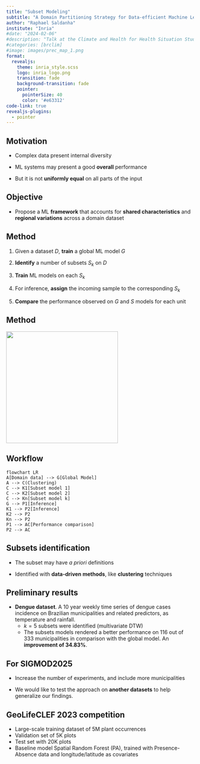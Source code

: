 ```yaml
---
title: "Subset Modeling"
subtitle: "A Domain Partitioning Strategy for Data-efficient Machine Learning"
author: "Raphael Saldanha"
institute: "Inria"
#date: "2024-02-06"
#description: "Talk at the Climate and Health for Health Situation Studies Workshop, IRD."
#categories: [brclim]
#image: images/prec_map_1.png
format:
  revealjs: 
    theme: inria_style.scss
    logo: inria_logo.png
    transition: fade
    background-transition: fade
    pointer:
      pointerSize: 40
      color: '#e63312'
code-link: true
revealjs-plugins:
  - pointer
---
```


## Motivation

-   Complex data present internal diversity

-   ML systems may present a good **overall** performance

-   But it is not **uniformly equal** on all parts of the input

## Objective

-   Propose a ML **framework** that accounts for **shared characteristics** and **regional variations** across a domain dataset

## Method

1.  Given a dataset $D$, **train** a global ML model $G$

2.  **Identify** a number of subsets $S_k$ on $D$

3.  **Train** ML models on each $S_k$

4.  For inference, **assign** the incoming sample to the corresponding $S_k$

5.  **Compare** the performance observed on $G$ and $S$ models for each unit

## Method

![](images/global_subsets.png){width="300"}

## Workflow

```mermaid
flowchart LR
A[Domain data] --> G[Global Model]
A --> C(Clustering)
C --> K1[Subset model 1]
C --> K2[Subset model 2]
C --> Kn[Subset model k]
G --> P1[Inference]
K1 --> P2[Inference]
K2 --> P2
Kn --> P2
P1 --> AC[Performance comparison]
P2 --> AC
```

## Subsets identification

-   The subset may have *a priori* definitions

-   Identified with **data-driven methods**, like **clustering** techniques

## Preliminary results

-   **Dengue dataset**. A 10 year weekly time series of dengue cases incidence on Brazilian municipalities and related predictors, as temperature and rainfall.
    -   $k=5$ subsets were identified (multivariate DTW)
    -   The subsets models rendered a better performance on 116 out of 333 municipalities in comparison with the global model. An **improvement of 34.83%**.

## For SIGMOD2025

-   Increase the number of experiments, and include more municipalities

<!-- -->

-   We would like to test the approach on **another datasets** to help generalize our findings.

## GeoLifeCLEF 2023 competition

-   Large-scale training dataset of 5M plant occurrences
-   Validation set of 5K plots
-   Test set with 20K plots
-   Baseline model Spatial Random Forest (PA), trained with Presence-Absence data and longitude/latitude as covariates
